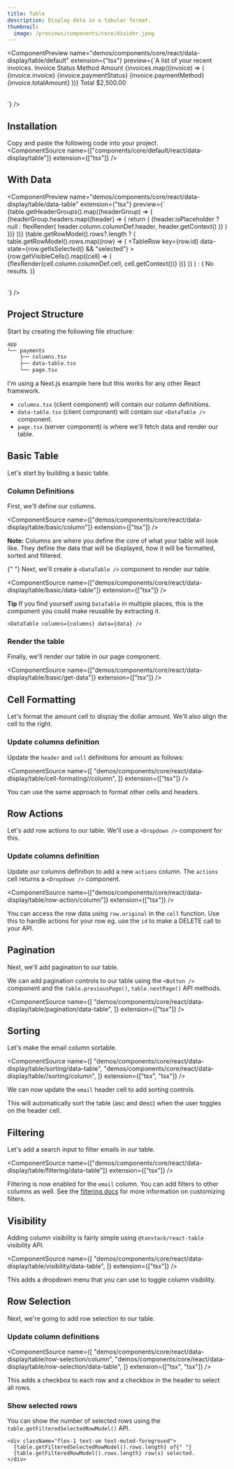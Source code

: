 ```yaml
---
title: Table
description: Display data in a tabular format.
thumbnail:
  image: /previews/components/core/divider.jpeg
---
```


<ComponentPreview
  name="demos/components/core/react/data-display/table/default"
  extension={"tsx"}
  preview={`<Table>
    <TableCaption>A list of your recent invoices.</TableCaption>
      <TableHeader>
        <TableRow>
          <TableHead className="w-[100px]">Invoice</TableHead>
          <TableHead>Status</TableHead>
          <TableHead>Method</TableHead>
          <TableHead className="text-right">Amount</TableHead>
        </TableRow>
      </TableHeader>
      <TableBody>
        {invoices.map((invoice) => (
          <TableRow key={invoice.invoice}>
            <TableCell className="font-medium">{invoice.invoice}</TableCell>
            <TableCell>{invoice.paymentStatus}</TableCell>
            <TableCell>{invoice.paymentMethod}</TableCell>
            <TableCell className="text-right">{invoice.totalAmount}</TableCell>
          </TableRow>
        ))}
      </TableBody>
      <TableFooter>
        <TableRow>
          <TableCell colSpan={3}>Total</TableCell>
          <TableCell className="text-right">$2,500.00</TableCell>
        </TableRow>
    </TableFooter>
  </Table>`}
/>

## Installation

Copy and paste the following code into your project.<br/>
  <ComponentSource
    name={["components/core/default/react/data-display/table"]}
    extension={["tsx"]}
  />

## With Data

<ComponentPreview
  name="demos/components/core/react/data-display/table/data-table"
  extension={"tsx"}
  preview={`<Table>
    <TableHeader>
      {table.getHeaderGroups().map((headerGroup) => (
        <TableRow key={headerGroup.id}>
          {headerGroup.headers.map((header) => {
            return (
              <TableHead key={header.id}>
                {header.isPlaceholder
                  ? null
                    : flexRender(
                      header.column.columnDef.header,
                      header.getContext()
                    )}
              </TableHead>
            )
          })}
        </TableRow>
      ))}
    </TableHeader>
    <TableBody>
      {table.getRowModel().rows?.length ? (
        table.getRowModel().rows.map((row) => (
          <TableRow
            key={row.id}
            data-state={row.getIsSelected() && "selected"}
          >
            {row.getVisibleCells().map((cell) => (
              <TableCell key={cell.id}>
                {flexRender(cell.column.columnDef.cell, cell.getContext())}
              </TableCell>
            ))}
          </TableRow>
        ))
      ) : (
        <TableRow>
          <TableCell colSpan={columns.length} className="h-24 text-center">
            No results.
          </TableCell>
        </TableRow>
      )}
  </TableBody>
</Table>`}
/>

## Project Structure

Start by creating the following file structure:

```txt
app
└── payments
    ├── columns.tsx
    ├── data-table.tsx
    └── page.tsx
```

I'm using a Next.js example here but this works for any other React framework.

- `columns.tsx` (client component) will contain our column definitions.
- `data-table.tsx` (client component) will contain our `<DataTable />` component.
- `page.tsx` (server component) is where we'll fetch data and render our table.

## Basic Table

Let's start by building a basic table.

### Column Definitions

<Steps>
 <Step>First, we'll define our columns.</Step>

<ComponentSource
  name={["demos/components/core/react/data-display/table/basic/column"]}
  extension={["tsx"]}
/>

**Note:** Columns are where you define the core of what your table
will look like. They define the data that will be displayed, how it will be
formatted, sorted and filtered.

{" "}
<Step>
  Next, we'll create a `<DataTable />` component to render our table.
</Step>

<ComponentSource
  name={["demos/components/core/react/data-display/table/basic/data-table"]}
  extension={["tsx"]}
/>

**Tip** If you find yourself using `DataTable` in multiple places, this is the component you could make reusable by extracting it.

```tsx
<DataTable columns={columns} data={data} />
```

</Steps>

### Render the table

Finally, we'll render our table in our page component.

<ComponentSource
  name={["demos/components/core/react/data-display/table/basic/get-data"]}
  extension={["tsx"]}
/>

## Cell Formatting

Let's format the amount cell to display the dollar amount. We'll also align the cell to the right.

### Update columns definition

Update the `header` and `cell` definitions for amount as follows:

<ComponentSource
  name={[
    "demos/components/core/react/data-display/table/cell-formating//column",
  ]}
  extension={["tsx"]}
/>

You can use the same approach to format other cells and headers.

## Row Actions

Let's add row actions to our table. We'll use a `<Dropdown />` component for this.

### Update columns definition

Update our columns definition to add a new `actions` column. The `actions` cell returns a `<Dropdown />` component.

<ComponentSource
  name={["demos/components/core/react/data-display/table/row-action/column"]}
  extension={["tsx"]}
/>

You can access the row data using `row.original` in the `cell` function. Use this to handle actions for your row eg. use the `id` to make a DELETE call to your API.

## Pagination

Next, we'll add pagination to our table.

We can add pagination controls to our table using the `<Button />` component and the `table.previousPage()`, `table.nextPage()` API methods.

<ComponentSource
  name={[
    "demos/components/core/react/data-display/table/pagination/data-table",
  ]}
  extension={["tsx"]}
/>

## Sorting

<Steps>

<Step>Let's make the email column sortable.</Step>

<ComponentSource
  name={[
    "demos/components/core/react/data-display/table/sorting/data-table",
    "demos/components/core/react/data-display/table//sorting/column",
  ]}
  extension={["tsx", "tsx"]}
/>

<Step>We can now update the `email` header cell to add sorting controls.</Step>

This will automatically sort the table (asc and desc) when the user toggles on the header cell.

</Steps>

## Filtering

Let's add a search input to filter emails in our table.

<ComponentSource
  name={["demos/components/core/react/data-display/table/filtering/data-table"]}
  extension={["tsx"]}
/>

Filtering is now enabled for the `email` column. You can add filters to other columns as well. See the [filtering docs](https://tanstack.com/table/v8/docs/guide/filters) for more information on customizing filters.

## Visibility

Adding column visibility is fairly simple using `@tanstack/react-table` visibility API.

<ComponentSource
  name={[
    "demos/components/core/react/data-display/table/visibility/data-table",
  ]}
  extension={["tsx"]}
/>

This adds a dropdown menu that you can use to toggle column visibility.

## Row Selection

Next, we're going to add row selection to our table.

### Update column definitions

<ComponentSource
  name={[
    "demos/components/core/react/data-display/table/row-selection/column",
    "demos/components/core/react/data-display/table/row-selection/data-table",
  ]}
  extension={["tsx", "tsx"]}
/>

This adds a checkbox to each row and a checkbox in the header to select all rows.

### Show selected rows

You can show the number of selected rows using the `table.getFilteredSelectedRowModel()` API.

```tsx
<div className="flex-1 text-sm text-muted-foreground">
  {table.getFilteredSelectedRowModel().rows.length} of{" "}
  {table.getFilteredRowModel().rows.length} row(s) selected.
</div>
```
